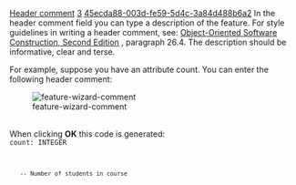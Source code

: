[[Property:title|Header comment]]
[[Property:weight|3]]
[[Property:uuid|45ecda88-003d-fe59-5d4c-3a84d488b6a2]]
In the header comment field you can type a description of the feature. For style guidelines in writing a header comment, see: [http://www.eiffel.com/doc/oosc/ Object-Oriented Software Construction, Second Edition] , paragraph 26.4. The description should be informative, clear and terse. 

For example, suppose you have an attribute <eiffel>count</eiffel>. You can enter the following header comment: 
<div>  [[Image:feature-wizard-comment]]  </div><br/>
When clicking '''OK''' this code is generated: <br/>
<code>count: INTEGER
	-- Number of students in course</code>




